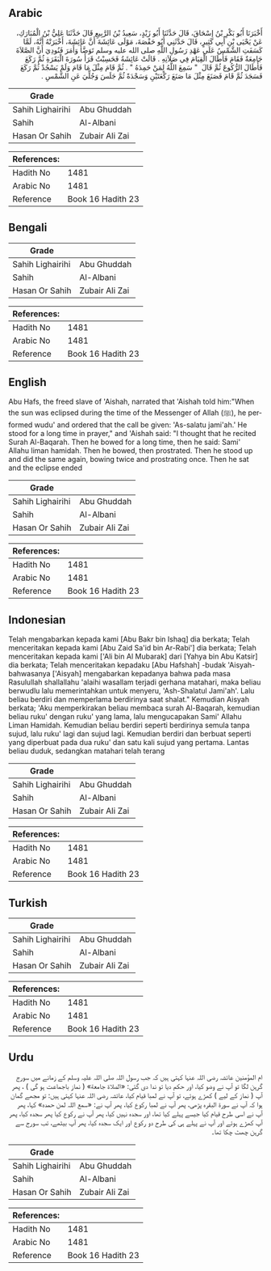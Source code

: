 ## Arabic


<div dir="rtl" lang="ar" style={{fontSize:'larger',backgroundColor:'#f8f9fa',padding:20}}>
أَخْبَرَنَا أَبُو بَكْرِ بْنُ إِسْحَاقَ، قَالَ حَدَّثَنَا أَبُو زَيْدٍ، سَعِيدُ بْنُ الرَّبِيعِ قَالَ حَدَّثَنَا عَلِيُّ بْنُ الْمُبَارَكِ، عَنْ يَحْيَى بْنِ أَبِي كَثِيرٍ، قَالَ حَدَّثَنِي أَبُو حَفْصَةَ، مَوْلَى عَائِشَةَ أَنَّ عَائِشَةَ، أَخْبَرَتْهُ أَنَّهُ، لَمَّا كَسَفَتِ الشَّمْسُ عَلَى عَهْدِ رَسُولِ اللَّهِ صلى الله عليه وسلم تَوَضَّأَ وَأَمَرَ فَنُودِيَ أَنَّ الصَّلاَةَ جَامِعَةٌ فَقَامَ فَأَطَالَ الْقِيَامَ فِي صَلاَتِهِ ‏.‏ قَالَتْ عَائِشَةُ فَحَسِبْتُ قَرَأَ سُورَةَ الْبَقَرَةِ ثُمَّ رَكَعَ فَأَطَالَ الرُّكُوعَ ثُمَّ قَالَ ‏ "‏ سَمِعَ اللَّهُ لِمَنْ حَمِدَهُ ‏"‏ ‏.‏ ثُمَّ قَامَ مِثْلَ مَا قَامَ وَلَمْ يَسْجُدْ ثُمَّ رَكَعَ فَسَجَدَ ثُمَّ قَامَ فَصَنَعَ مِثْلَ مَا صَنَعَ رَكْعَتَيْنِ وَسَجْدَةً ثُمَّ جَلَسَ وَجُلِّيَ عَنِ الشَّمْسِ ‏.‏
</div>
<div style={{backgroundColor:'#f8f9fa',padding:20, marginBottom: 10}}><table> <thead> <tr> <th>Grade</th> <th></th> </tr> </thead> <tbody> <tr><td>Sahih Lighairihi</td><td>Abu Ghuddah</td></tr><tr><td>Sahih</td><td>Al-Albani</td></tr><tr><td>Hasan Or Sahih</td><td>Zubair Ali Zai</td></tr></tbody></table><table> <thead> <tr> <th>References:</th> <th></th> </tr> </thead> <tbody><tr><td>Hadith No</td><td>1481</td></tr><tr><td>Arabic No</td><td>1481</td></tr><tr><td>Reference</td><td>Book 16 Hadith 23</td></tr></tbody></table></div>

## Bengali


<div dir="ltr" lang="bn" style={{fontSize:'larger',backgroundColor:'#f8f9fa',padding:20}}>

</div>
<div style={{backgroundColor:'#f8f9fa',padding:20, marginBottom: 10}}><table> <thead> <tr> <th>Grade</th> <th></th> </tr> </thead> <tbody> <tr><td>Sahih Lighairihi</td><td>Abu Ghuddah</td></tr><tr><td>Sahih</td><td>Al-Albani</td></tr><tr><td>Hasan Or Sahih</td><td>Zubair Ali Zai</td></tr></tbody></table><table> <thead> <tr> <th>References:</th> <th></th> </tr> </thead> <tbody><tr><td>Hadith No</td><td>1481</td></tr><tr><td>Arabic No</td><td>1481</td></tr><tr><td>Reference</td><td>Book 16 Hadith 23</td></tr></tbody></table></div>

## English


<div dir="ltr" lang="en" style={{fontSize:'larger',backgroundColor:'#f8f9fa',padding:20}}>
Abu Hafs, the freed slave of 'Aishah, narrated that 'Aishah told him:"When the sun was eclipsed during the time of the Messenger of Allah (ﷺ), he performed wudu' and ordered that the call be given: 'As-salatu jami'ah.' He stood for a long time in prayer," and 'Aishah said: "I thought that he recited Surah Al-Baqarah. Then he bowed for a long time, then he said: Sami' Allahu liman hamidah. Then he bowed, then prostrated. Then he stood up and did the same again, bowing twice and prostrating once. Then he sat and the eclipse ended
</div>
<div style={{backgroundColor:'#f8f9fa',padding:20, marginBottom: 10}}><table> <thead> <tr> <th>Grade</th> <th></th> </tr> </thead> <tbody> <tr><td>Sahih Lighairihi</td><td>Abu Ghuddah</td></tr><tr><td>Sahih</td><td>Al-Albani</td></tr><tr><td>Hasan Or Sahih</td><td>Zubair Ali Zai</td></tr></tbody></table><table> <thead> <tr> <th>References:</th> <th></th> </tr> </thead> <tbody><tr><td>Hadith No</td><td>1481</td></tr><tr><td>Arabic No</td><td>1481</td></tr><tr><td>Reference</td><td>Book 16 Hadith 23</td></tr></tbody></table></div>

## Indonesian


<div dir="ltr" lang="id" style={{fontSize:'larger',backgroundColor:'#f8f9fa',padding:20}}>
Telah mengabarkan kepada kami [Abu Bakr bin Ishaq] dia berkata; Telah menceritakan kepada kami [Abu Zaid Sa'id bin Ar-Rabi'] dia berkata; Telah menceritakan kepada kami ['Ali bin Al Mubarak] dari [Yahya bin Abu Katsir] dia berkata; Telah menceritakan kepadaku [Abu Hafshah] -budak 'Aisyah- bahwasanya ['Aisyah] mengabarkan kepadanya bahwa pada masa Rasulullah shallallahu 'alaihi wasallam terjadi gerhana matahari, maka beliau berwudlu lalu memerintahkan untuk menyeru, 'Ash-Shalatul Jami'ah'. Lalu beliau berdiri dan memperlama berdirinya saat shalat." Kemudian Aisyah berkata; 'Aku memperkirakan beliau membaca surah Al-Baqarah, kemudian beliau ruku' dengan ruku' yang lama, lalu mengucapakan Sami' Allahu Liman Hamidah. Kemudian beliau berdiri seperti berdirinya semula tanpa sujud, lalu ruku' lagi dan sujud lagi. Kemudian berdiri dan berbuat seperti yang diperbuat pada dua ruku' dan satu kali sujud yang pertama. Lantas beliau duduk, sedangkan matahari telah terang
</div>
<div style={{backgroundColor:'#f8f9fa',padding:20, marginBottom: 10}}><table> <thead> <tr> <th>Grade</th> <th></th> </tr> </thead> <tbody> <tr><td>Sahih Lighairihi</td><td>Abu Ghuddah</td></tr><tr><td>Sahih</td><td>Al-Albani</td></tr><tr><td>Hasan Or Sahih</td><td>Zubair Ali Zai</td></tr></tbody></table><table> <thead> <tr> <th>References:</th> <th></th> </tr> </thead> <tbody><tr><td>Hadith No</td><td>1481</td></tr><tr><td>Arabic No</td><td>1481</td></tr><tr><td>Reference</td><td>Book 16 Hadith 23</td></tr></tbody></table></div>

## Turkish


<div dir="ltr" lang="tr" style={{fontSize:'larger',backgroundColor:'#f8f9fa',padding:20}}>

</div>
<div style={{backgroundColor:'#f8f9fa',padding:20, marginBottom: 10}}><table> <thead> <tr> <th>Grade</th> <th></th> </tr> </thead> <tbody> <tr><td>Sahih Lighairihi</td><td>Abu Ghuddah</td></tr><tr><td>Sahih</td><td>Al-Albani</td></tr><tr><td>Hasan Or Sahih</td><td>Zubair Ali Zai</td></tr></tbody></table><table> <thead> <tr> <th>References:</th> <th></th> </tr> </thead> <tbody><tr><td>Hadith No</td><td>1481</td></tr><tr><td>Arabic No</td><td>1481</td></tr><tr><td>Reference</td><td>Book 16 Hadith 23</td></tr></tbody></table></div>

## Urdu


<div dir="rtl" lang="ur" style={{fontSize:'larger',backgroundColor:'#f8f9fa',padding:20}}>
ام المؤمنین عائشہ رضی اللہ عنہا کہتی ہیں کہ جب رسول اللہ صلی اللہ علیہ وسلم کے زمانے میں سورج گرہن لگا تو آپ نے وضو کیا، اور حکم دیا تو ندا دی گئی: «الصلاة جامعة» ( نماز باجماعت ہو گی ) ، پھر آپ ( نماز کے لیے ) کھڑے ہوئے، تو آپ نے لمبا قیام کیا، عائشہ رضی اللہ عنہا کہتی ہیں: تو مجھے گمان ہوا کہ آپ نے سورۃ البقرہ پڑھی، پھر آپ نے لمبا رکوع کیا، پھر آپ نے: «سمع اللہ لمن حمده» کہا، پھر آپ نے اسی طرح قیام کیا جیسے پہلے کیا تھا، اور سجدہ نہیں کیا، پھر آپ نے رکوع کیا پھر سجدہ کیا، پھر آپ کھڑے ہوئے اور آپ نے پہلے ہی کی طرح دو رکوع اور ایک سجدہ کیا، پھر آپ بیٹھے، تب سورج سے گرہن چھٹ چکا تھا۔
</div>
<div style={{backgroundColor:'#f8f9fa',padding:20, marginBottom: 10}}><table> <thead> <tr> <th>Grade</th> <th></th> </tr> </thead> <tbody> <tr><td>Sahih Lighairihi</td><td>Abu Ghuddah</td></tr><tr><td>Sahih</td><td>Al-Albani</td></tr><tr><td>Hasan Or Sahih</td><td>Zubair Ali Zai</td></tr></tbody></table><table> <thead> <tr> <th>References:</th> <th></th> </tr> </thead> <tbody><tr><td>Hadith No</td><td>1481</td></tr><tr><td>Arabic No</td><td>1481</td></tr><tr><td>Reference</td><td>Book 16 Hadith 23</td></tr></tbody></table></div>
